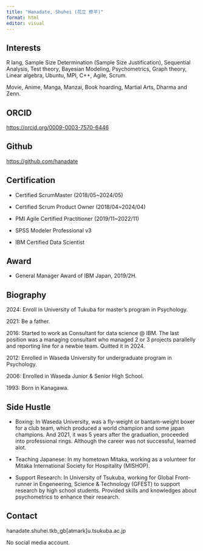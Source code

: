 ```yaml
---
title: "Hanadate, Shuhei (花立 修平)"
format: html
editor: visual
---
```


## Interests

R lang, Sample Size Determination (Sample Size Justification), Sequential Analysis, Test theory, Bayesian Modeling, Psychometrics, Graph theory, Linear algebra, Ubuntu, MPI, C++, Agile, Scrum.

Movie, Anime, Manga, Manzai, Book hoarding, Martial Arts, Dharma and Zenn.

## ORCID

<https://orcid.org/0009-0003-7570-6446>

## Github

<https://github.com/hanadate>

## Certification

-   Certified ScrumMaster (2018/05\~2024/05)

-   Certified Scrum Product Owner (2018/04\~2024/04)

-   PMI Agile Certified Practitioner (2019/11\~2022/11)

-   SPSS Modeler Professional v3

-   IBM Certified Data Scientist

## Award

-   General Manager Award of IBM Japan, 2019/2H.

## Biography

2024: Enroll in University of Tukuba for master's program in Psychology.

2021: Be a father.

2016: Started to work as Consultant for data science \@ IBM. The last position was a managing consultant who managed 2 or 3 projects parallelly and reporting line for a newbie team. Quitted it in 2024.

2012: Enrolled in Waseda University for undergraduate program in Psychology.

2006: Enrolled in Waseda Junior & Senior High School.

1993: Born in Kanagawa.

## Side Hustle

-   Boxing: In Waseda University, was a fly-weight or bantam-weight boxer for a club team, which produced a world champion and some japan champions. And 2021, it was 5 years after the graduation, proceeded into professional rings. Although the career was not successful, learned alot.

-   Teaching Japanese: In my hometown Mitaka, working as a volunteer for Mitaka International Society for Hospitality (MISHOP).

-   Support Research: In University of Tsukuba, working for Global Front-runner in Engeneering, Science & Technology (GFEST) to support research by high school students. Provided skills and knowledges about psychometrics to enhance their research.

## Contact

hanadate.shuhei.tkb_gb\[atmark\]u.tsukuba.ac.jp

No social media account.
